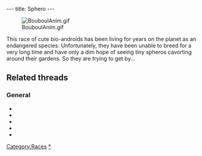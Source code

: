 ---
title: Sphero
---

[[Image:BouboulAnim.gif|right]]

This race of cute bio-androids has been living for years on the planet as an endangered species. Unfortunately, they have been unable to breed for a very long time and have only a dim hope of seeing tiny spheros cavorting around their gardens. So they are trying to get by...

==Related threads==
===General===
* {{thread|id=8431|title=Grandma}}
* {{thread|id=7547|title=Sphero where no sphero should be}}
* {{thread|id=3806|title=Sphero in LBA 1}}
* {{thread|id=2353|title=Spheroes/Bouboules}}
* {{thread|id=132|title=What the hell is that?}}

{{Stub}}

[[Category:Races]]
[[Category:Spheroes|*]]